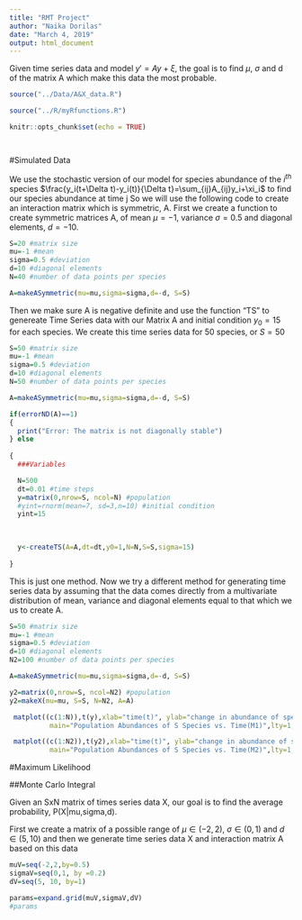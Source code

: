 ```yaml
---
title: "RMT Project"
author: "Naika Dorilas"
date: "March 4, 2019"
output: html_document
---
```




Given time series data and model $y'=Ay+\xi$, the goal is to find $\mu$, $\sigma$ and d of the matrix A
which make this data the most probable.

```r
source("../Data/A&X_data.R")

source("../R/myRfunctions.R") 

```
```r
knitr::opts_chunk$set(echo = TRUE)




```




#Simulated Data

We use the stochastic version of our model for species abundance of the $i^{th}$ species $\frac{y_i(t+\Delta t)-y_i(t)}{\Delta t}=\sum_{ij}A_{ij}y_i+\xi_i$ to find our species abundance at time j
So we will use the following code to create an interaction matrix which is symmetric, A. First we create a function to create symmetric matrices A, of mean $\mu=-1$, variance $\sigma=0.5$ and diagonal elements, $d=-10$. 
```r
S=20 #matrix size
mu=-1 #mean
sigma=0.5 #deviation
d=10 #diagonal elements
N=40 #number of data points per species

A=makeASymmetric(mu=mu,sigma=sigma,d=-d, S=S)
```
Then we make sure A is negative definite and use the function "TS" to genereate Time Series data with our Matrix A and initial condition $y_0=15$ for each species. We create this time series data for 50 species, or $S=50$
```r
S=50 #matrix size
mu=-1 #mean
sigma=0.5 #deviation
d=10 #diagonal elements
N=50 #number of data points per species

A=makeASymmetric(mu=mu,sigma=sigma,d=-d, S=S)

if(errorND(A)==1)
{
  print("Error: The matrix is not diagonally stable")
} else
  
{
  ###Variables

  N=500
  dt=0.01 #time steps
  y=matrix(0,nrow=S, ncol=N) #population
  #yint=rnorm(mean=7, sd=3,n=10) #initial condition
  yint=15
  
  

  y<-createTS(A=A,dt=dt,y0=1,N=N,S=S,sigma=15)
  
}
```
This is just one method. Now we try a different method for generating time series data by assuming that the data comes directly from a multivariate distribution of mean, variance and diagonal elements equal to that which we us to create A.

```r
S=50 #matrix size
mu=-1 #mean
sigma=0.5 #deviation
d=10 #diagonal elements
N2=100 #number of data points per species

A=makeASymmetric(mu=mu,sigma=sigma,d=-d, S=S)

y2=matrix(0,nrow=S, ncol=N2) #population
y2=makeX(mu=mu, S=S, N=N2, A=A)

```

```r
 matplot((c(1:N)),t(y),xlab="time(t)", ylab="change in abundance of species at time t", 
          main="Population Abundances of S Species vs. Time(M1)",lty=1, col=rainbow(S), type="l") 

```
```r
 matplot((c(1:N2)),t(y2),xlab="time(t)", ylab="change in abundance of species at time t", 
          main="Population Abundances of S Species vs. Time(M2)",lty=1, col=rainbow(S), type="l") 

```

#Maximum Likelihood

##Monte Carlo Integral

Given an SxN matrix of times series data X, our goal is to find the average probability, P(X|mu,sigma,d). 

First we create a matrix of a possible range of $\mu\in(-2,2)$, $\sigma\in(0,1)$ and $d\in(5,10)$ and then we generate time series data X and interaction matrix A based on this data 

```r
muV=seq(-2,2,by=0.5)
sigmaV=seq(0,1, by =0.2)
dV=seq(5, 10, by=1)

params=expand.grid(muV,sigmaV,dV)
#params
```


